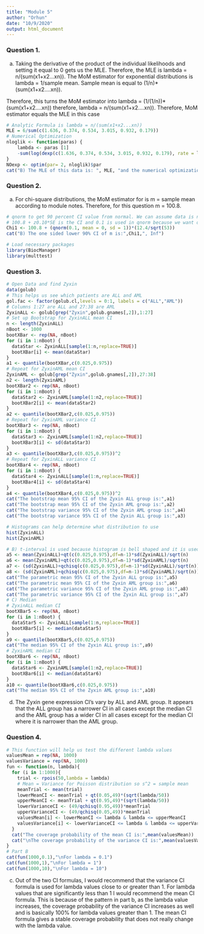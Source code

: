 ---
title: "Module 5"
author: "Orhun"
date: "10/9/2020"
output: html_document
---

### Question 1.
a) Taking the derivative of the product of the individual likelihoods and setting it equal to 0 gets us the MLE. Therefore, the MLE is lambda = n/(sum(x1+x2...xn)). The MoM estimator for exponential distributions is lambda = 1/sample mean. Sample mean is equal to (1/n)*(sum(x1+x2....xn)).

Therefore, this turns the MoM estimator into lambda = (1/(1/n))*(sum(x1+x2....xn)) therefore, lambda =  n/(sum(x1+x2....xn)).   Therefore, MoM estimator equals the MLE in this case

```{r Question 1, echo = FALSE, warning = FALSE, comment = NA}
# Analytic Formula is lambda = n/(sum(x1+x2...xn))
MLE = 6/sum(c(1.636, 0.374, 0.534, 3.015, 0.932, 0.179))
# Numerical Optimization
nloglik <- function(paras) {
    lambda <- paras [1]
    -sum(log(dexp(c(1.636, 0.374, 0.534, 3.015, 0.932, 0.179), rate = lambda)))
}
NOexp <- optim(par= 2, nloglik)$par
cat("B) The MLE of this data is: ", MLE, "and the numerical optimization is: ", NOexp)
```

### Question 2.
a) For chi-square distributions, the MoM estimator for is m = sample mean according to module notes. Therefore, for this question m = 100.8.
```{r Question 2, echo = FALSE, warning = FALSE, comment = NA}
# qnorm to get 90 percent CI value from normal. We can assume data is normally distrubuted due to large n
# 100.8 + z0.10*SE is the CI and 0.1 is used in qnorm because we want one-sided CI
Chi1 <- 100.8 + (qnorm(0.1, mean = 0, sd = 1))*(12.4/sqrt(53))
cat("B) The one sided lower 90% CI of m is:",Chi1,", Inf")
```
```{r Question 3 setup, include = FALSE}
# Load necessary packages
library(BiocManager)
library(multtest)
```
### Question 3.
```{r Question 3, echo = FALSE, warning = FALSE, comment = NA}
# Open Data and find Zyxin
data(golub)
# This helps us see which patients are ALL and AML
gol.fac <- factor(golub.cl,levels = 0:1, labels = c("ALL","AML"))
# Columns 1:27 are ALL and 27:38 are AML
ZyxinALL <- golub[grep("Zyxin",golub.gnames[,2]),1:27]
# Set up Bootstrap for ZyxinALL mean CI
n <- length(ZyxinALL)
nBoot <- 1000 
bootXBar <- rep(NA, nBoot) 
for (i in 1:nBoot) {
  dataStar <- ZyxinALL[sample(1:n,replace=TRUE)]
  bootXBar[i] <- mean(dataStar)
}
a1 <- quantile(bootXBar,c(0.025,0.975))
# Repeat for ZyxinAML mean CI
ZyxinAML <- golub[grep("Zyxin",golub.gnames[,2]),27:38]
n2 <- length(ZyxinAML)
bootXBar2 <- rep(NA, nBoot) 
for (i in 1:nBoot) {
  dataStar2 <- ZyxinAML[sample(1:n2,replace=TRUE)]
  bootXBar2[i] <- mean(dataStar2)
}
a2 <- quantile(bootXBar2,c(0.025,0.975))
# Repeat for ZyxinAML variance CI
bootXBar3 <- rep(NA, nBoot) 
for (i in 1:nBoot) {
  dataStar3 <- ZyxinAML[sample(1:n2,replace=TRUE)]
  bootXBar3[i] <- sd(dataStar3)
}
a3 <- quantile(bootXBar3,c(0.025,0.975))^2
# Repeat for ZyxinALL variance CI
bootXBar4 <- rep(NA, nBoot) 
for (i in 1:nBoot) {
  dataStar4 <- ZyxinALL[sample(1:n,replace=TRUE)]
  bootXBar4[i] <- sd(dataStar4)
}
a4 <- quantile(bootXBar4,c(0.025,0.975))^2
cat("The bootstrap mean 95% CI of the Zyxin ALL group is:",a1)
cat("The bootstrap mean 95% CI of the Zyxin AML group is:",a2)
cat("The bootstrap variance 95% CI of the Zyxin AML group is:",a4)
cat("The bootstrap variance 95% CI of the Zyxin ALL group is:",a3)
```
```{r Question 3b, include = FALSE, warning = FALSE, comment = NA}
# Histograms can help determine what distribution to use
hist(ZyxinALL)
hist(ZyxinAML)
```
```{r Question 3c, echo = FALSE, warning = FALSE, comment = NA}
# B) t-interval is used because histogram is bell shaped and it is used for mean, chisq is used for variance
a5 <- mean(ZyxinALL)+qt(c(0.025,0.975),df=n-1)*sd(ZyxinALL)/sqrt(n)
a6 <- mean(ZyxinAML)+qt(c(0.025,0.975),df=n-1)*sd(ZyxinAML)/sqrt(n)
a7 <- (sd(ZyxinALL)+qchisq(c(0.025,0.975),df=n-1)*sd(ZyxinALL)/sqrt(n))^2
a8 <- (sd(ZyxinAML)+qchisq(c(0.025,0.975),df=n-1)*sd(ZyxinAML)/sqrt(n))^2
cat("The parametric mean 95% CI of the Zyxin ALL group is:",a5)
cat("The parametric mean 95% CI of the Zyxin AML group is:",a6)
cat("The parametric variance 95% CI of the Zyxin AML group is:",a8)
cat("The parametric variance 95% CI of the Zyxin ALL group is:",a7)
# C) Median
# ZyxinALL median CI
bootXBar5 <- rep(NA, nBoot)
for (i in 1:nBoot) {
  dataStar5 <- ZyxinALL[sample(1:n,replace=TRUE)]
  bootXBar5[i] <- median(dataStar5)
}
a9 <- quantile(bootXBar5,c(0.025,0.975))
cat("The median 95% CI of the Zyxin ALL group is:",a9)
# ZyxinAML median CI
bootXBar6 <- rep(NA, nBoot)
for (i in 1:nBoot) {
  dataStar6 <- ZyxinAML[sample(1:n2,replace=TRUE)]
  bootXBar6[i] <- median(dataStar6)
}
a10 <- quantile(bootXBar6,c(0.025,0.975))
cat("The median 95% CI of the Zyxin AML group is:",a10)
```
d) The Zyxin gene expression CI's vary by ALL and AML group. It appears that the ALL group has a narrower CI in all cases except the median CI and the AML group has a wider CI in all cases except for the median CI where it is narrower than the AML group.
 

### Question 4.
```{r Question 4, echo = FALSE, warning = FALSE, comment = NA}
# This function will help us test the different lambda values
valuesMean = rep(NA, 1000)
valuesVariance = rep(NA, 1000)
fun <- function(n, lambda){
  for (i in 1:1000){
    trial <- rpois(50,lambda = lambda)
    # Mean = Variance for Poisson distribution so s^2 = sample mean
    meanTrial <- mean(trial)
    lowerMeanCI <- meanTrial + qt(0.05,49)*(sqrt(lambda/50))
    upperMeanCI <- meanTrial + qt(0.95,49)*(sqrt(lambda/50))
    lowerVarianceCI <- (49/qchisq(0.95,49))*meanTrial
    upperVarianceCI <- (49/qchisq(0.05,49))*meanTrial
    valuesMean[i] <- lowerMeanCI <= lambda & lambda <= upperMeanCI
    valuesVariance[i] <- lowerVarianceCI <= lambda & lambda <= upperVarianceCI
  }
  cat("The coverage probability of the mean CI is:",mean(valuesMean))
  cat("\nThe coverage probability of the variance CI is:",mean(valuesVariance))
}
# Part B
cat(fun(1000,0.1),"\nFor lambda = 0.1")
cat(fun(1000,1),"\nFor lambda = 1")
cat(fun(1000,10),"\nFor lambda = 10")
```
c) Out of the two CI formulas, I would recommend that the variance CI formula is used for lambda values close to or greater than 1. For lambda values that are significantly less than 1 I would recommend the mean CI formula. This is because of the pattern in part b, as the lambda value increases, the coverage probability of the variance CI increases as well and is basically 100% for lambda values greater than 1. The mean CI formula gives a stable coverage probability that does not really change with the lambda value. 
